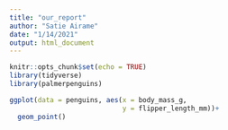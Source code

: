 ```yaml
---
title: "our_report"
author: "Satie Airame"
date: "1/14/2021"
output: html_document
---
```


```r
knitr::opts_chunk$set(echo = TRUE)
library(tidyverse)
library(palmerpenguins)
```
```r
ggplot(data = penguins, aes(x = body_mass_g,
                            y = flipper_length_mm))+
  geom_point()

```

